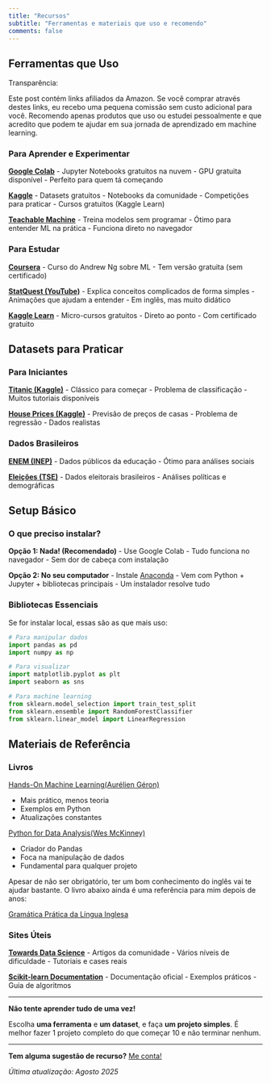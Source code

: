 ```yaml
---
title: "Recursos"
subtitle: "Ferramentas e materiais que uso e recomendo"
comments: false
---
```


## Ferramentas que Uso

:::{.callout-warning title="Note"}
Transparência: 

Este post contém links afiliados da Amazon. Se você comprar através destes links, eu recebo uma pequena comissão sem custo adicional para você. Recomendo apenas produtos que uso ou estudei pessoalmente e que acredito que podem te ajudar em sua jornada de aprendizado em machine learning.
:::

### Para Aprender e Experimentar

**[Google Colab](https://colab.research.google.com/)**
- Jupyter Notebooks gratuitos na nuvem
- GPU gratuita disponível
- Perfeito para quem tá começando

**[Kaggle](https://kaggle.com)**
- Datasets gratuitos
- Notebooks da comunidade
- Competições para praticar
- Cursos gratuitos (Kaggle Learn)

**[Teachable Machine](https://teachablemachine.withgoogle.com/)**
- Treina modelos sem programar
- Ótimo para entender ML na prática
- Funciona direto no navegador

### Para Estudar

**[Coursera](https://coursera.org)**
- Curso do Andrew Ng sobre ML
- Tem versão gratuita (sem certificado)

**[StatQuest (YouTube)](https://youtube.com/@statquest)**
- Explica conceitos complicados de forma simples
- Animações que ajudam a entender
- Em inglês, mas muito didático

**[Kaggle Learn](https://kaggle.com/learn)**
- Micro-cursos gratuitos
- Direto ao ponto
- Com certificado gratuito

##  Datasets para Praticar

### Para Iniciantes

**[Titanic (Kaggle)](https://kaggle.com/c/titanic)**
- Clássico para começar
- Problema de classificação
- Muitos tutoriais disponíveis

**[House Prices (Kaggle)](https://kaggle.com/c/house-prices-advanced-regression-techniques)**
- Previsão de preços de casas
- Problema de regressão
- Dados realistas

### Dados Brasileiros

**[ENEM (INEP)](https://www.gov.br/inep/pt-br/acesso-a-informacao/dados-abertos)**
- Dados públicos da educação
- Ótimo para análises sociais

**[Eleições (TSE)](https://www.tse.jus.br/eleicoes/estatisticas)**
- Dados eleitorais brasileiros
- Análises políticas e demográficas

## Setup Básico

### O que preciso instalar?

**Opção 1: Nada! (Recomendado)**
- Use Google Colab
- Tudo funciona no navegador
- Sem dor de cabeça com instalação

**Opção 2: No seu computador**
- Instale [Anaconda](https://anaconda.com/download)
- Vem com Python + Jupyter + bibliotecas principais
- Um instalador resolve tudo

### Bibliotecas Essenciais

Se for instalar local, essas são as que mais uso:

```python
# Para manipular dados
import pandas as pd
import numpy as np

# Para visualizar
import matplotlib.pyplot as plt
import seaborn as sns

# Para machine learning
from sklearn.model_selection import train_test_split
from sklearn.ensemble import RandomForestClassifier
from sklearn.linear_model import LinearRegression
```

## Materiais de Referência

### Livros

[Hands-On Machine Learning(Aurélien Géron)](https://amzn.to/3UHpDY8)

- Mais prático, menos teoria
- Exemplos em Python
- Atualizações constantes

[Python for Data Analysis(Wes McKinney)](https://amzn.to/3UNn8Dz)

- Criador do Pandas
- Foca na manipulação de dados
- Fundamental para qualquer projeto

:::{.callout-tip title="Dica"}
Apesar de não ser obrigatório, ter um bom conhecimento do inglês vai
te ajudar bastante. O livro abaixo ainda é uma referência para mim
depois de anos:

[Gramática Prática da Língua Inglesa](https://amzn.to/47e3rw9)
:::

### Sites Úteis

**[Towards Data Science](https://towardsdatascience.com/)**
- Artigos da comunidade
- Vários níveis de dificuldade
- Tutoriais e cases reais

**[Scikit-learn Documentation](https://scikit-learn.org/)**
- Documentação oficial
- Exemplos práticos
- Guia de algoritmos

---

:::{.callout-tip title="Dica importante"}
**Não tente aprender tudo de uma vez!** 

Escolha **uma ferramenta** e **um dataset**, e faça **um projeto simples**. É melhor fazer 1 projeto completo do que começar 10 e não terminar nenhum.
:::
---

**Tem alguma sugestão de recurso?** [Me conta!](contato.qmd)

:::{.text-right}
*Última atualização: Agosto 2025*
:::